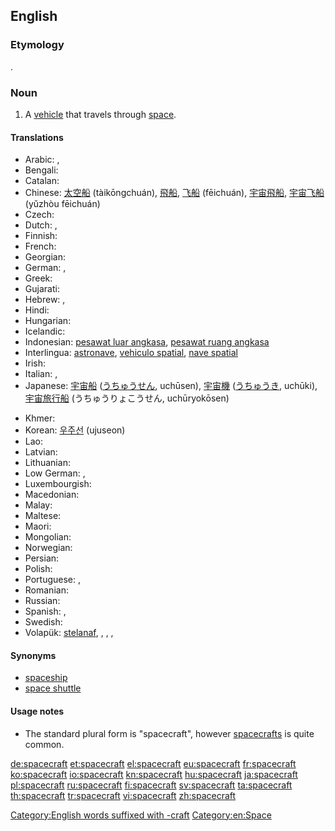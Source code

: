 ==English==

===Etymology===
{{compound|space|craft}}.

===Noun===
{{en-noun|spacecraft|spacecrafts}}

# A [[vehicle]] that travels through [[space]].

====Translations====
{{trans-top|vehicle that travels through space}}
* Arabic: {{t-|ar|سفينة فضائية|tr=safína faḍā’íyya}}, {{t-|ar|مركبة فضائية|tr=márkaba faḍāʼíyya}}
* Bengali: {{t-|bn|কাশযান|sc=Beng}}
* Catalan: {{t-|ca|nau espacial}}
* Chinese: [[太空船]] (tàikōngchuán), [[飛船]], [[飞船]] (fēichuán), [[宇宙飛船]], [[宇宙飞船]] (yǔzhòu fēichuán)
* Czech: {{t-|cs|kosmická loď|f}}
* Dutch: {{t+|nl|ruimtetuig|n}}, {{t+|nl|ruimtevaartuig}}
* Finnish: {{t+|fi|avaruusalus}}
* French: {{t+|fr|vaisseau spatial|m}}
* Georgian: {{t-|ka|კოსმოსური ხომალდი|sc=Geor}}
* German: {{t-|de|Raumfahrzeug}}, {{t+|de|Raumschiff}}
* Greek: {{t+|el|διαστημόπλοιο|n|tr=diastimóploio}}
* Gujarati: {{t-|gu|અંતરિક્ષયાન|sc=Gujr}}
* Hebrew: {{t+|he|חללית}}, {{t-|he|ספינת-חלל}}
* Hindi: {{t-|hi|अंतरिक्ष यान}}
* Hungarian: {{t-|hu|űreszköz}}
* Icelandic: {{t+|is|geimfar}}
* Indonesian: [[pesawat luar angkasa]], [[pesawat ruang angkasa]]
* Interlingua: [[astronave]], [[vehiculo spatial]], [[nave spatial]]
* Irish: {{t-|ga|spásárthach}}
* Italian: {{t-|it|nave spaziale}}, {{t-|it|astronave}}
* Japanese: [[宇宙船]] ([[うちゅうせん]], uchūsen), [[宇宙機]] ([[うちゅうき]], uchūki), [[宇宙旅行船]] (うちゅうりょこうせん, uchūryokōsen)
{{trans-mid}}
* Khmer: {{t-|km|តារាយាន|tr=taaraa yien|sc=Khmr}}
* Korean: [[우주선]] (ujuseon)
* Lao: {{t+|lo|ຍານອາວະກາດ|sc=Laoo}}
* Latvian: {{t-|lv|kosmosa kuģis}}
* Lithuanian: {{t-|lt|erdvėlaivis}}
* Low German: {{t-|nds|Ruumschipp|n}}, {{t-|nds|Ruumfohrtüüg|n}}
* Luxembourgish: {{t-|lb|Raumschëff}}
* Macedonian: {{t-|mk|вселенски брод|m|tr=vsélenski brod}}
* Malay: {{t-|ms|kapal angkasa lepas}}
* Maltese: {{t-|mt|vettura spazjali}}
* Maori: {{t-|mi|waka ātea}}
* Mongolian: {{t-|mn|сансрын хөлөг|sc=Cyrl}}
* Norwegian: {{t-|no|romskip}}
* Persian: {{t-|fa|فضاپیما|tr=fazapeima}}
* Polish: {{t-|pl|statek kosmiczny}}
* Portuguese: {{t-|pt|nave espacial}}, {{t-|pt|astronave}}
* Romanian: {{t-|ro|navă cosmică}}
* Russian: {{t+|ru|космический корабль|m|tr=kosmíčeskij korábl’}}
* Spanish: {{t-|es|nave espacial}}, {{t+|es|astronave}}
* Swedish: {{t+|sv|rymdfarkost|c}}
* Volapük: [[stelanaf]], {{t-|vo|levalanaf}}, {{t-|vo|lespadanaf}}, {{t-|vo|kosmonaf}}, {{t+|vo|sinaf}}
{{trans-bottom}}

====Synonyms====
* [[spaceship]]
* [[space shuttle]]

====Usage notes====
* The standard plural form is "spacecraft", however [[spacecrafts]] is quite common.

[[Category:English words suffixed with -craft]]
[[Category:en:Space]]

[[de:spacecraft]]
[[et:spacecraft]]
[[el:spacecraft]]
[[eu:spacecraft]]
[[fr:spacecraft]]
[[ko:spacecraft]]
[[io:spacecraft]]
[[kn:spacecraft]]
[[hu:spacecraft]]
[[ja:spacecraft]]
[[pl:spacecraft]]
[[ru:spacecraft]]
[[fi:spacecraft]]
[[sv:spacecraft]]
[[ta:spacecraft]]
[[th:spacecraft]]
[[tr:spacecraft]]
[[vi:spacecraft]]
[[zh:spacecraft]]